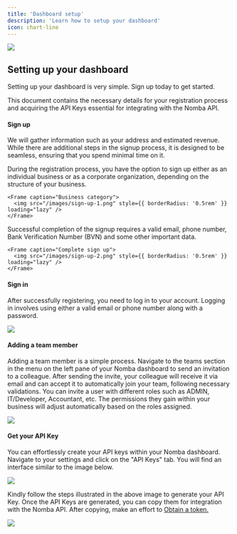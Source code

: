 ```yaml
---
title: 'Dashboard setup'
description: 'Learn how to setup your dashboard'
icon: chart-line
---
```


<Frame caption="Nomba dashboard">
    <img src="/images/dashboard-1.png" style={{ borderRadius: '0.5rem' }} loading="lazy"/>
</Frame>

## Setting up your dashboard

Setting up your dashboard is very simple. Sign up today to get started.

This document contains the necessary details for your registration process and acquiring the API Keys essential for integrating with the Nomba API.

#### Sign up 

We will gather information such as your address and estimated revenue. While there are additional steps in the signup process, it is designed to be seamless, ensuring that you spend minimal time on it.

<Steps titleSize="p">
  <Step title="Choose your business category">

  During the registration process, you have the option to sign up either as an individual business or as a corporate organization, depending on the structure of your business.

    <Frame caption="Business category">
      <img src="/images/sign-up-1.png" style={{ borderRadius: '0.5rem' }} loading="lazy" />
    </Frame>
  </Step>
  <Step title="Proceed to complete the sign up process">

  Successful completion of the signup requires a valid email, phone number, Bank Verification Number (BVN) and some other important data.

    <Frame caption="Complete sign up">
      <img src="/images/sign-up-2.png" style={{ borderRadius: '0.5rem' }} loading="lazy" />
    </Frame>
  </Step>
</Steps>

#### Sign in

After successfully registering, you need to log in to your account. Logging in involves using either a valid email or phone number along with a password.

<Frame caption="Sign in">
    <img src="/images/sign-in-1.png" style={{ borderRadius: '0.5rem' }} loading="lazy" />
</Frame>

#### Adding a team member

Adding a team member is a simple process. Navigate to the teams section in the menu on the left pane of your Nomba dashboard to send an invitation to a colleague. After sending the invite, your colleague will receive it via email and can accept it to automatically join your team, following necessary validations. You can invite a user with different roles such as ADMIN, IT/Developer, Accountant, etc. The permissions they gain within your business will adjust automatically based on the roles assigned.

<Frame caption="Add a team member">
    <img src="/images/add-team-member-1.png" style={{ borderRadius: '0.5rem' }} loading="lazy" />
</Frame>

#### Get your API Key

You can effortlessly create your API keys within your Nomba dashboard. Navigate to your settings and click on the "API Keys" tab. You will find an interface similar to the image below.

<Frame caption="Generate API Key">
    <img src="/images/api-keys-1.png" style={{ borderRadius: '0.5rem' }} loading="lazy" />
</Frame>

Kindly follow the steps illustrated in the above image to generate your API Key. Once the API Keys are generated, you can copy them for integration with the Nomba API. After copying, make an effort to [Obtain a token.](/getting-started/authentication/obtaining-access-token)

<Frame caption="Retrieve your API Keys">
    <img src="/images/api-keys-2.png" style={{ borderRadius: '0.5rem' }} loading="lazy" />
</Frame>